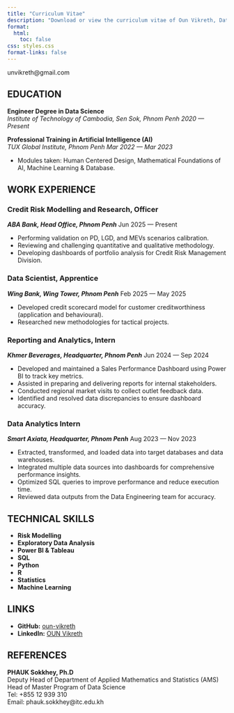```yaml
---
title: "Curriculum Vitae"
description: "Download or view the curriculum vitae of Oun Vikreth, Data Scientist and researcher."
format:
  html:
    toc: false
css: styles.css
format-links: false
---
```


::: {.print-only .contact-block}
unvikreth@gmail.com  
:::

## EDUCATION

**Engineer Degree in Data Science** <br> *Institute of Technology of Cambodia, Sen Sok, Phnom Penh* [*2020 — Present*]{.cvdate}

**Professional Training in Artificial Intelligence (AI)** <br> *TUX Global Institute, Phnom Penh* [*Mar 2022 — Mar 2023*]{.cvdate}

- Modules taken: Human Centered Design, Mathematical Foundations of AI, Machine Learning & Database.

## WORK EXPERIENCE{style="page-break-before: always"}

### Credit Risk Modelling and Research, Officer  
***ABA Bank, Head Office, Phnom Penh*** [Jun 2025 — Present]{.cvdate}

- Performing validation on PD, LGD, and MEVs scenarios calibration.  
- Reviewing and challenging quantitative and qualitative methodology.  
- Developing dashboards of portfolio analysis for Credit Risk Management Division.

### Data Scientist, Apprentice  
***Wing Bank, Wing Tower, Phnom Penh*** [Feb 2025 — May 2025]{.cvdate}

- Developed credit scorecard model for customer creditworthiness (application and behavioural).  
- Researched new methodologies for tactical projects.

### Reporting and Analytics, Intern  
***Khmer Beverages, Headquarter, Phnom Penh*** [Jun 2024 — Sep 2024]{.cvdate}

- Developed and maintained a Sales Performance Dashboard using Power BI to track key metrics.  
- Assisted in preparing and delivering reports for internal stakeholders.  
- Conducted regional market visits to collect outlet feedback data.  
- Identified and resolved data discrepancies to ensure dashboard accuracy.

### Data Analytics Intern  
***Smart Axiata, Headquarter, Phnom Penh*** [Aug 2023 — Nov 2023]{.cvdate}

- Extracted, transformed, and loaded data into target databases and data warehouses.  
- Integrated multiple data sources into dashboards for comprehensive performance insights.  
- Optimized SQL queries to improve performance and reduce execution time.  
- Reviewed data outputs from the Data Engineering team for accuracy.

## TECHNICAL SKILLS

- **Risk Modelling**
- **Exploratory Data Analysis**
- **Power BI & Tableau** 
- **SQL**
- **Python** 
- **R**  
- **Statistics**
- **Machine Learning**

::: {.no-print}
## LINKS
- **GitHub:** [oun-vikreth](https://github.com/oun-vikreth)  
- **LinkedIn:** [OUN Vikreth](https://www.linkedin.com/in/oun-vikreth-00623421a/)  
:::

::: {.print-only}
## REFERENCES

**PHAUK Sokkhey, Ph.D**  
Deputy Head of Department of Applied Mathematics and Statistics (AMS)  
Head of Master Program of Data Science  
Tel: +855 12 939 310  
Email: phauk.sokkhey@itc.edu.kh
:::
